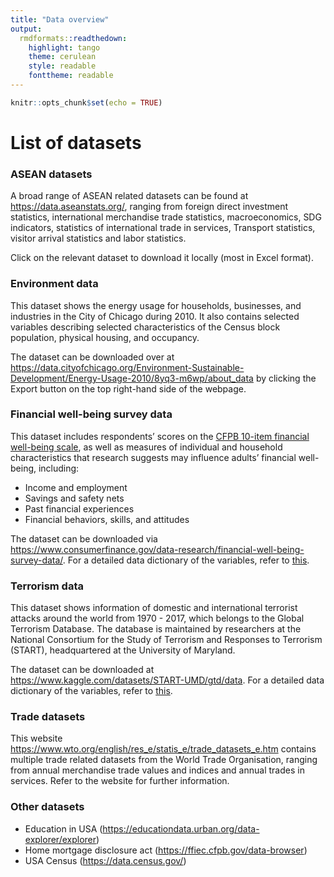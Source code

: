 ```yaml
---
title: "Data overview"
output: 
  rmdformats::readthedown:
    highlight: tango
    theme: cerulean
    style: readable
    fonttheme: readable
---
```


```r
knitr::opts_chunk$set(echo = TRUE)
```

# List of datasets

### ASEAN datasets

A broad range of ASEAN related datasets can be found at <https://data.aseanstats.org/>, ranging from foreign direct investment statistics, international merchandise trade statistics, macroeconomics, SDG indicators, statistics of international trade in services, Transport statistics, visitor arrival statistics and labor statistics. 

Click on the relevant dataset to download it locally (most in Excel format).


### Environment data

This dataset shows the energy usage for households, businesses, and industries in the City of Chicago during 2010. It also contains selected variables describing selected characteristics of the Census block population, physical housing, and occupancy. 

The dataset can be downloaded over at <https://data.cityofchicago.org/Environment-Sustainable-Development/Energy-Usage-2010/8yq3-m6wp/about_data> by clicking the Export button on the top right-hand side of the webpage. 


### Financial well-being survey data

This dataset includes respondents’ scores on the [CFPB 10-item financial well-being scale](https://www.consumerfinance.gov/data-research/research-reports/financial-well-being-scale/), as well as measures of individual and household characteristics that research suggests may influence adults’ financial well-being, including:

- Income and employment
- Savings and safety nets
- Past financial experiences
- Financial behaviors, skills, and attitudes

The dataset can be downloaded via <https://www.consumerfinance.gov/data-research/financial-well-being-survey-data/>. For a detailed data dictionary of the variables, refer to [this](https://www.consumerfinance.gov/documents/5586/cfpb_nfwbs-puf-codebook.pdf).


### Terrorism data

This dataset shows information of domestic and international terrorist attacks around the world from 1970 - 2017, which belongs to the Global Terrorism Database. The database is maintained by researchers at the National Consortium for the Study of Terrorism and Responses to Terrorism (START), headquartered at the University of Maryland.

The dataset can be downloaded at <https://www.kaggle.com/datasets/START-UMD/gtd/data>. For a detailed data dictionary of the variables, refer to [this](https://www.start.umd.edu/gtd/downloads/Codebook.pdf).


### Trade datasets

This website <https://www.wto.org/english/res_e/statis_e/trade_datasets_e.htm> contains multiple trade related datasets from the World Trade Organisation, ranging from annual merchandise trade values and indices and annual trades in services. Refer to the website for further information.


### Other datasets

- Education in USA (<https://educationdata.urban.org/data-explorer/explorer>)
- Home mortgage disclosure act (<https://ffiec.cfpb.gov/data-browser>)
- USA Census (<https://data.census.gov/>)

